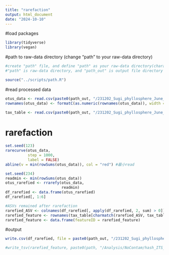 ```yaml
---
title: "rarefaction"
output: html_document
date: "2024-10-10"
---
```


#load packages

```r
library(tidyverse)
library(vegan)
```

#path to raw-data directory (change "path" to your raw-data directory)

```r
#create "path" file, and define "path" as your raw-data directory(character vector) in the file
#"path" is raw-data directory, and "path_out" is output file directory

source("../scripts/path.R")
```

#read processed data

```r
otus_data <- read.csv(paste0(path_out, "/231202_Sugi_phyllosphere_June_ITS/processed_data/otus_data_ITS.csv"), row.names = 1)
rownames(otus_data) <- formatC(as.numeric(rownames(otus_data)), width = 4, flag = "0") #add 0 to rownames

tax_table <- read.csv(paste0(path_out, "/231202_Sugi_phyllosphere_June_ITS/processed_data/tax_table_ITS.csv"), row.names = 1)
```

# rarefaction

```r
set.seed(123)
rarecurve(otus_data, 
          step = 1000, 
          label = FALSE)
abline(v = min(rowSums(otus_data)), col = "red") #最小read
```

```r
set.seed(234)
readmin <- min(rowSums(otus_data))
otus_rarefied <- rrarefy(otus_data, 
                         readmin)
df_rarefied <- data.frame(otus_rarefied)
df_rarefied[, 1:6]
```

```r
#ASVs remained after rarefaction
rarefied_ASV <- colnames(df_rarefied[, apply(df_rarefied, 2, sum) > 0])
rarefied_feature <- rownames(tax_table[charmatch(rarefied_ASV, tax_table[, 9]), ])
rarefied_feature <- data.frame(featureID = rarefied_feature)
```

#output

```r
write.csv(df_rarefied, file = paste0(path_out, "/231202_Sugi_phyllosphere_June_ITS/processed_data/df_rarefied_ITS.csv"))

#write_tsv(rarefied_feature, paste0(path, "/Analysis/NoContam/hash_ITS_rarefied.tsv"))
```

